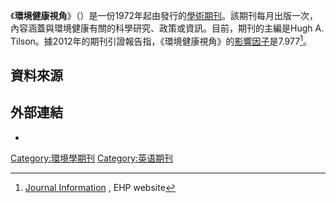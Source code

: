 {{Infobox journal
| title = 環境健康視角<br/>Environmental Health Perspectives
| editor = Hugh A. Tilson
| cover = 
[[File:Ehp_journal_prepublication_coverpage.png|frameless]]
| discipline = 環境健康
| language     = [[英文|英文]]
| abbreviation =
| publisher = 國家環境健康科學研究所
| country = 美國
| frequency = 每月
| history = 1972年至今
| openaccess = 是
| impact = 7.977
| impact-year = 2014
| website = http://ehp03.niehs.nih.gov/home.action
| link1 = http://ehp03.niehs.nih.gov/article/browseIssue.action
| link1-name = 線上觀看
| link2 = http://ehp.niehs.nih.gov/journal-archive/
| link2-name = 線上觀看
| JSTOR =
| OCLC = 01727134
| LCCN = 76642723
| CODEN = EVHPAZ
| ISSN = 0091-6765
| eISSN = 1552-9924
}}

《'''環境健康視角'''》（{{lang|en|Environmental Health Perspectives}}）是一份1972年起由{{link-en|美國國家環境健康科學研究所|National Institute of Environmental Health Sciences}}發行的[[學術期刊|學術期刊]]。該期刊每月出版一次，內容涵蓋與環境健康有關的科學研究、政策或資訊。目前，期刊的主編是Hugh A. Tilson。據2012年的期刊引證報告指，《環境健康視角》的[[影響因子|影響因子]]是7.977<ref>[http://ehp.niehs.nih.gov/journal-information/ Journal Information] {{webarchive|url=https://web.archive.org/web/20131105085305/http://ehp.niehs.nih.gov/journal-information/ |date=2013-11-05 }}, EHP website</ref>。

== 資料來源 ==
{{reflist}}

== 外部連結 ==
* {{Official|1=http://ehp03.niehs.nih.gov/home.action}}


[[Category:環境學期刊|Category:環境學期刊]]
[[Category:英语期刊|Category:英语期刊]]